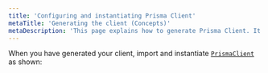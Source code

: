 ```yaml
---
title: 'Configuring and instantiating Prisma Client'
metaTitle: 'Generating the client (Concepts)'
metaDescription: 'This page explains how to generate Prisma Client. It also provides additional context on the generated client, typical workflows and Node.js configuration.'
---
```


<TopBlock>

When you have generated your client, import and instantiate [`PrismaClient`](../../../../reference/api-reference/prisma-client-reference#prismaclient) <span class="api"></span> as shown:

</TopBlock>